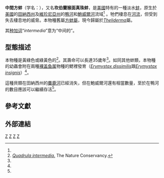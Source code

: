 {{Speciesbox
| image = Quadrula intermedia.jpg
| status = CR
| status_system = iucn3.1
| status_ref = {{r|IUCN_19041}}<ref>Bogan, A.E. 2000. [http://www.iucnredlist.org/search/details.php/19041/all ''Quadrula intermedia'']. [http://www.iucnredlist.org 2006 IUCN Red List of Threatened Species.] {{Wayback|url=http://www.iucnredlist.org/ |date=20180508171911 }} Downloaded on 7 August 2007.</ref>
| taxon = Theliderma intermedia
| authority = [[Timothy_Abbott_Conrad|Conrad]], 1836
| synonyms =
* ''[[Quadrula|Quadrula]] intermedia''
}}

'''中間方蚌'''（学名：''{{lang|la|Theliderma intermedia}}''），又名'''坎伯蘭猴面真珠蚌'''，是[[美國|美國]]特有的一種淡水[[蚌|蚌]]，原生於[[美國|美國]]的[[田納西州|田納西州]]及[[維珍尼亞州|維珍尼亞州]]的[[鴨河|鴨河]]和[[鮑威爾河|鮑威爾河]]流域<ref name="five"/> 。牠們棲息在[[河流|河流]]，但受到失去棲息地的威脅{{r|IUCN_19041}}。本物種舊屬[[方蚌屬|方蚌屬]]，現今歸屬於''[[Theliderma|Theliderma]]''屬。

其[[种加词|种加词]]“''intermedia''”意为“中间的”。

==型態描述==
本物種是黃綠色或綠黃色的<ref name=tnc>[http://www.natureserve.org/explorer/servlet/NatureServe?searchName=Quadrula+intermedia ''Quadrula intermedia''.] The Nature Conservancy.</ref>。其壽命可以長達35歲年<ref name=five/>。如同其他蚌類，本物種的幼蟲會附在兩種[[裸盖鱼属|裸盖鱼属]]物種的鰓裡發育（''[[Erymystax_dissimilis|Erymystax dissimilis]]''跟''[[Erymystax_insignis|Erymystax insignis]]''）<ref name=tnc/>。

這種貝類在田納西州的[[麋鹿河|麋鹿河]]已經消失，但在鮑威爾河還有相當數量，至於在鴨河的數目應該可以繼續存活<ref name=five/>。

==參考文獻==
{{reflist|refs=
<ref name="five">USFWS. [http://ecos.fws.gov/docs/five_year_review/doc3777.pdf ''Quadrula intermedia'' Five-year Review.] {{Wayback|url=http://ecos.fws.gov/docs/five_year_review/doc3777.pdf |date=20170126112341 }} July 2011.</ref>
<ref name="IUCN_19041">{{IUCN2009|assessors=Bogan, A.E.|year=2000|id=19041|title=Quadrula intermedia|downloaded=2009-07-23}}</ref>
}}

==外部連結==
{{commonscat|Quadrula intermedia}}
{{taxonbar}}
[[Category:方蚌屬|Z]]
[[Category:美國動物|Z]]
[[Category:田纳西州自然史|Z]]
[[Category:1836年描述的动物|Z]]